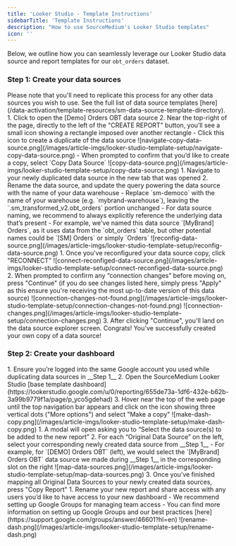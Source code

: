 ```yaml
---
title: 'Looker Studio - Template Instructions'
sidebarTitle: 'Template Instructions'
description: "How to use SourceMedium's Looker Studio templates"
icon: ''
---
```


Below, we outline how you can seamlessly leverage our Looker Studio data source and report templates for our `obt_orders`
dataset.

### Step 1: Create your data sources
<Info>
Please note that you'll need to replicate this process for any other data sources you wish to use. See the full list of 
data source templates [here](/data-activation/template-resources/sm-data-source-template-directory).
</Info>
<AccordionGroup>
    <Accordion title="Copy data source template">
        1. Click to open the [Demo] Orders OBT data source
        2. Near the top-right of the page, directly to the left of the "CREATE REPORT" button, you’ll see a small icon showing a rectangle 
        imposed over another rectangle
            - Click this icon to create a duplicate of the data source
            ![navigate-copy-data-source.png](/images/article-imgs/looker-studio-template-setup/navigate-copy-data-source.png)
            - When prompted to confirm that you’d like to create a copy, select `Copy Data Source`
            ![copy-data-source.png](/images/article-imgs/looker-studio-template-setup/copy-data-source.png)
    </Accordion>
    <Accordion title="Reconfigure the data source copy">
        1. Navigate to your newly duplicated data source in the new tab that was opened
        2. Rename the data source, and update the query powering the data source with the name of your data warehouse
            - Replace `sm-democo` with the name of your warehouse (e.g. `mybrand-warehouse`), leaving the `.sm_transformed_v2.obt_orders` portion unchanged
            - For data source naming, we recommend to always explicitly reference the underlying data that’s present
                - For example, we've named this data source `[MyBrand] Orders`, as it uses data from the `obt_orders` table, but 
                other potential names could be `[SM] Orders` or simply `Orders`
                ![reconfig-data-source.png](/images/article-imgs/looker-studio-template-setup/reconfig-data-source.png)
    </Accordion>
    <Accordion title="Connect the data source to your Managed Data Warehouse">
        1. Once you've reconfigured your data source copy, click "RECONNECT"
        ![connect-reconfiged-data-source.png](/images/article-imgs/looker-studio-template-setup/connect-reconfiged-data-source.png)
        2. When prompted to confirm any “connection changes” before moving on, press "Continue" (if you do see changes listed here,
        simply press "Apply" as this ensure you're receiving the most up-to-date version of this data source)
        ![connection-changes-not-found.png](/images/article-imgs/looker-studio-template-setup/connection-changes-not-found.png)
        ![connection-changes.png](/images/article-imgs/looker-studio-template-setup/connection-changes.png)
        3. After clicking "Continue", you'll land on the data source explorer screen.
        Congrats! You've successfully created your own copy of a data source!
    </Accordion>
</AccordionGroup>

### Step 2: Create your dashboard
<AccordionGroup>
    <Accordion title="Open SourceMedium's base template dashboard">
        1. Ensure you’re logged into the same Google account you used while duplicating data sources in __Step 1__
        2. Open the SourceMedium Looker Studio [base template dashboard](https://lookerstudio.google.com/u/0/reporting/655de73a-1df6-432e-b62b-3a99b9779f1a/page/p_yco5gdehad)
        3. Hover near the top of the web page until the top navigation bar appears and click on the icon showing three 
        vertical dots ("More options") and select "Make a copy"
        ![make-dash-copy.png](/images/article-imgs/looker-studio-template-setup/make-dash-copy.png)
    </Accordion>
    <Accordion title="Map your copied data sources">
        1. A modal will open asking you to “Select the data source(s) to be added to the new report”
        2. For each “Original Data Source” on the left, select your corresponding newly created data source from __Step 1__
            - For example, for `[DEMO] Orders OBT` (left), we would select the `[MyBrand] Orders OBT` data source we made during __Step 1__ 
            in the corresponding slot on the right
            ![map-data-sources.png](/images/article-imgs/looker-studio-template-setup/map-data-sources.png)
        3. Once you’ve finished mapping all Original Data Sources to your newly created data sources, press "Copy Report"
    </Accordion>
    <Accordion title="Rename your report and share access with your team">
        1. Rename your new report and share access with any users you’d like to have access to your new dashboard
            - We recommend setting up Google Groups for managing team access
            - You can find more information on setting up Google Groups and our best practices [here](https://support.google.com/groups/answer/46601?hl=en)
            ![rename-dash.png](/images/article-imgs/looker-studio-template-setup/rename-dash.png)
    </Accordion>
</AccordionGroup>